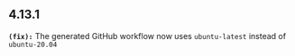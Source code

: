 ## 4.13.1
**`(fix):`** The generated GitHub workflow now uses `ubuntu-latest` instead of `ubuntu-20.04`


